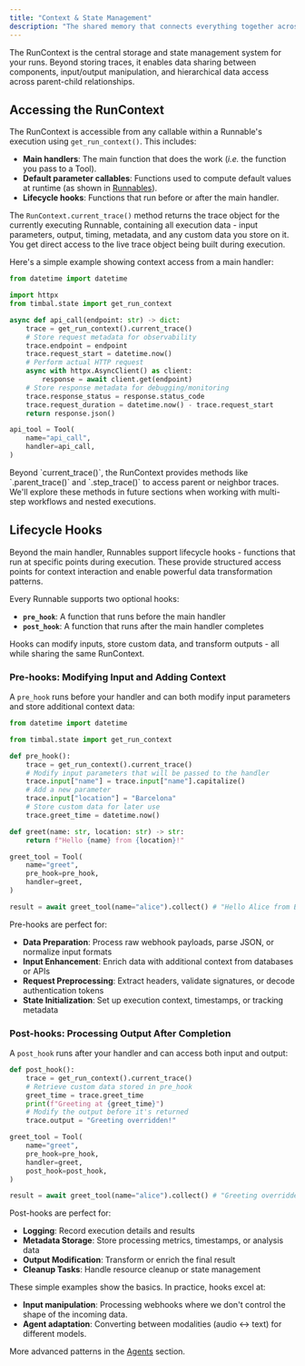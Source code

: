 ```yaml
---
title: "Context & State Management"
description: "The shared memory that connects everything together across the entire lifetime of a run."
---
```


The RunContext is the central storage and state management system for your runs. Beyond storing traces, it enables data sharing between components, input/output manipulation, and hierarchical data access across parent-child relationships.

## Accessing the RunContext

The RunContext is accessible from any callable within a Runnable's execution using `get_run_context()`. This includes:

- **Main handlers**: The main function that does the work (_i.e._ the function you pass to a Tool).
- **Default parameter callables**: Functions used to compute default values at runtime (as shown in [Runnables](./runnables#parameter-handling-and-basic-execution)).
- **Lifecycle hooks**: Functions that run before or after the main handler.

The `RunContext.current_trace()` method returns the trace object for the currently executing Runnable, containing all execution data - input parameters, output, timing, metadata, and any custom data you store on it. You get direct access to the live trace object being built during execution.

Here's a simple example showing context access from a main handler:

```python highlight={7}
from datetime import datetime

import httpx
from timbal.state import get_run_context

async def api_call(endpoint: str) -> dict:
    trace = get_run_context().current_trace()
    # Store request metadata for observability
    trace.endpoint = endpoint
    trace.request_start = datetime.now()
    # Perform actual HTTP request
    async with httpx.AsyncClient() as client:
        response = await client.get(endpoint)
    # Store response metadata for debugging/monitoring
    trace.response_status = response.status_code
    trace.request_duration = datetime.now() - trace.request_start
    return response.json()

api_tool = Tool(
    name="api_call",
    handler=api_call,
)
```

<Note>
Beyond `current_trace()`, the RunContext provides methods like `.parent_trace()` and `.step_trace()` to access parent or neighbor traces. We'll explore these methods in future sections when working with multi-step workflows and nested executions.
</Note>

## Lifecycle Hooks

Beyond the main handler, Runnables support lifecycle hooks - functions that run at specific points during execution. These provide structured access points for context interaction and enable powerful data transformation patterns.

Every Runnable supports two optional hooks:

- **`pre_hook`**: A function that runs before the main handler
- **`post_hook`**: A function that runs after the main handler completes

Hooks can modify inputs, store custom data, and transform outputs - all while sharing the same RunContext.

### Pre-hooks: Modifying Input and Adding Context

A `pre_hook` runs before your handler and can both modify input parameters and store additional context data:

```python highlight={19}
from datetime import datetime

from timbal.state import get_run_context

def pre_hook():
    trace = get_run_context().current_trace()
    # Modify input parameters that will be passed to the handler
    trace.input["name"] = trace.input["name"].capitalize()
    # Add a new parameter
    trace.input["location"] = "Barcelona"
    # Store custom data for later use
    trace.greet_time = datetime.now()

def greet(name: str, location: str) -> str:
    return f"Hello {name} from {location}!"

greet_tool = Tool(
    name="greet",
    pre_hook=pre_hook,
    handler=greet,
)

result = await greet_tool(name="alice").collect() # "Hello Alice from Barcelona!"
```

Pre-hooks are perfect for:
- **Data Preparation**: Process raw webhook payloads, parse JSON, or normalize input formats
- **Input Enhancement**: Enrich data with additional context from databases or APIs
- **Request Preprocessing**: Extract headers, validate signatures, or decode authentication tokens
- **State Initialization**: Set up execution context, timestamps, or tracking metadata

### Post-hooks: Processing Output After Completion

A `post_hook` runs after your handler and can access both input and output:

```python highlight={13}
def post_hook():
    trace = get_run_context().current_trace()
    # Retrieve custom data stored in pre_hook
    greet_time = trace.greet_time
    print(f"Greeting at {greet_time}")
    # Modify the output before it's returned
    trace.output = "Greeting overridden!"

greet_tool = Tool(
    name="greet",
    pre_hook=pre_hook,
    handler=greet,
    post_hook=post_hook,
)

result = await greet_tool(name="alice").collect() # "Greeting overridden!"
```

Post-hooks are perfect for:
- **Logging**: Record execution details and results
- **Metadata Storage**: Store processing metrics, timestamps, or analysis data
- **Output Modification**: Transform or enrich the final result
- **Cleanup Tasks**: Handle resource cleanup or state management

<Tip>
These simple examples show the basics. In practice, hooks excel at:

- **Input manipulation**: Processing webhooks where we don't control the shape of the incoming data.
- **Agent adaptation**: Converting between modalities (audio ↔ text) for different models.

More advanced patterns in the [Agents](../agents) section.
</Tip>

